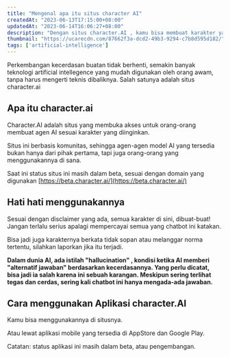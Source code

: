 ```yaml
---
title: "Mengenal apa itu situs character AI"
createdAt: "2023-06-13T17:15:00+08:00"
updatedAt: "2023-06-14T16:06:27+08:00"
description: "Dengan situs character.AI , kamu bisa membuat karakter yang berbicara denganmu. Saat ini masih beta"
thumbnail: "https://ucarecdn.com/87662f3a-dcd2-49b3-9294-c7b8d595d182/"
tags: ['artificial-intelligence']
---
```

Perkembangan kecerdasan buatan tidak berhenti, semakin banyak teknologi artificial intellegence yang mudah digunakan oleh orang awam, tanpa harus mengerti teknis dibaliknya. Salah satunya adalah situs character.ai

## Apa itu character.ai

Character.AI adalah situs yang membuka akses untuk orang-orang membuat agen AI sesuai karakter yang diinginkan.

Situs ini berbasis komunitas, sehingga agen-agen model AI yang tersedia bukan hanya dari pihak pertama, tapi juga orang-orang yang menggunakannya di sana.

Saat ini status situs ini masih dalam beta, sesuai dengan domain yang digunakan [https://beta.character.ai/](https://beta.character.ai/)

<Media src="https://ucarecdn.com/914f8a52-7b46-4594-a019-7fd3bdef5677/" text="ilustrasi situs character ai" />

## Hati hati menggunakannya

Sesuai dengan disclaimer yang ada, semua karakter di sini, dibuat-buat! Jangan terlalu serius apalagi mempercayai semua yang chatbot ini katakan.

Bisa jadi juga karakternya berkata tidak sopan atau melanggar norma tertentu, silahkan laporkan jika itu terjadi.

**Dalam dunia AI, ada istilah "hallucination" , kondisi ketika AI memberi "alternatif jawaban" berdasarkan kecerdasannya. Yang perlu dicatat, bisa jadi ia salah karena ini sebuah karangan. Meskipun sering terlihat tegas dan cerdas, sering kali chatbot ini hanya mengada-ada jawaban.**

## Cara menggunakan Aplikasi character.AI

Kamu bisa menggunakannya di situsnya.

Atau lewat aplikasi mobile yang tersedia di AppStore dan Google Play.

Catatan: status aplikasi ini masih dalam beta, atau pengembangan.